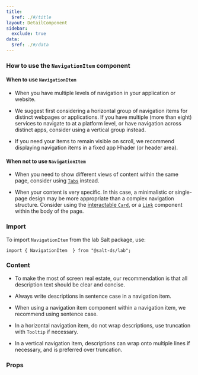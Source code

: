 ```yaml
---
title:
  $ref: ./#/title
layout: DetailComponent
sidebar:
  exclude: true
data:
  $ref: ./#/data
---
```


### How to use the `NavigationItem` component

#### When to use `NavigationItem`

- When you have multiple levels of navigation in your application or website.

- We suggest first considering a horizontal group of navigation items for distinct webpages or applications. If you have multiple (more than eight) services to navigate to at a platform level, or have navigation across distinct apps, consider using a vertical group instead.

- If you need your items to remain visible on scroll, we recommend displaying navigation items in a fixed app Hhader (or header area).

#### When not to use `NavigationItem`

- When you need to show different views of content within the same page, consider using [`Tabs`](https://storybook.saltdesignsystem.com/?path=/docs/documentation-lab-tabs--docs) instead.

- When your content is very specific. In this case, a minimalistic or single-page design may be more appropriate than a complex navigation structure. Consider using the [interactable `Card`](../card), or a [`Link`](../link) component within the body of the page.

### Import

To import `NavigationItem` from the lab Salt package, use:

```
import { NavigationItem  } from "@salt-ds/lab";
```

### Content

- To make the most of screen real estate, our recommendation is that all description text should be clear and concise.

- Always write descriptions in sentence case in a navigation item.

- When using a navigation item component within a navigation item, we recommend using sentence case.

- In a horizontal navigation item, do not wrap descriptions, use truncation with `Tooltip` if necessary.

- In a vertical navigation item, descriptions can wrap onto multiple lines if necessary, and is preferred over truncation.

### Props

<PropsTable packageName="lab" componentName="NavigationItem" />
